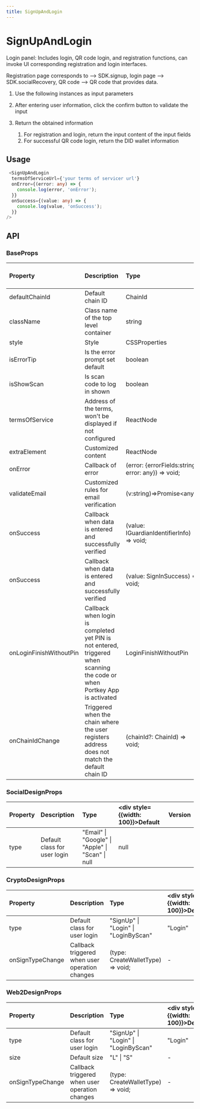 ```yaml
---
title: SignUpAndLogin
---
```


# SignUpAndLogin

Login panel: Includes login, QR code login, and registration functions, can invoke UI corresponding registration and login interfaces.

Registration page corresponds to --> SDK.signup, login page --> SDK.socialRecovery, QR code --> QR code that provides data.

1.  Use the following instances as input parameters

1.  After entering user information, click the confirm button to validate the input

1.  Return the obtained information

    1.  For registration and login, return the input content of the input fields
    1.  For successful QR code login, return the DID wallet information

## Usage

```typescript
 <SignUpAndLogin
  termsOfServiceUrl={'your terms of servicer url'}
  onError={(error: any) => {
    console.log(error, 'onError');
  }}
  onSuccess={(value: any) => {
    console.log(value, 'onSuccess');
  }}
/>
```

## API

### BaseProps

| Property                | Description                                                                                                                | Type                                               | <div style={{width: 100}}>Default</div> | Version |
| :---------------------- | :------------------------------------------------------------------------------------------------------------------------- | :------------------------------------------------- | :------------ | :------ |
| defaultChainId          | Default chain ID                                                                                                           | ChainId                                            | AELF          |         |
| className               | Class name of the top level container                                                                                      | string                                             | -             |         |
| style                   | Style                                                                                                                      | CSSProperties                                      |               |         |
| isErrorTip              | Is the error prompt set default                                                                                            | boolean                                            | true          |         |
| isShowScan              | Is scan code to log in shown                                                                                               | boolean                                            | true          |         |
| termsOfService          | Address of the terms, won't be displayed if not configured                                                                 | ReactNode                                          | -             |         |
| extraElement            | Customized content                                                                                                         | ReactNode                                          | -             |         |
| onError                 | Callback of error                                                                                                          | (error: {errorFields:string, error: any}) => void; | -             |         |
| validateEmail           | Customized rules for email verification                                                                                    | (v:string)=>Promise<any\>                          | -             |         |
| onSuccess               | Callback when data is entered and successfully verified                                                                    | (value: IGuardianIdentifierInfo) => void;          | -             |         |
| onSuccess               | Callback when data is entered and successfully verified                                                                    | (value: SignInSuccess) => void;                    | -             |         |
| onLoginFinishWithoutPin | Callback when login is completed yet PIN is not entered, triggered when scanning the code or when Portkey App is activated | LoginFinishWithoutPin                              | -             |         |
| onChainIdChange         | Triggered when the chain where the user registers address does not match the default chain ID                              | (chainId?: ChainId) => void;                       | -             |         |

### SocialDesignProps

| Property  | Description                  | Type                                                             | <div style={{width: 100}}>Default</div> | Version |
| :-------- | :--------------------------- | :--------------------------------------------------------------- | :------------ | :------ |
| type      | Default class for user login | "Email" \| "Google" \| "Apple" \| "Scan" \| null      | null          |         |

### CryptoDesignProps

| Property         | Description                                    | Type                                 | <div style={{width: 100}}>Default</div> | Version |
| :--------------- | :--------------------------------------------- | :----------------------------------- | :------------ | :------ |
| type             | Default class for user login                   | "SignUp" \| "Login" \| "LoginByScan" | "Login"       |         |
| onSignTypeChange | Callback triggered when user operation changes | (type: CreateWalletType) => void;    | -             |         |

### Web2DesignProps

| Property         | Description                                    | Type                                 | <div style={{width: 100}}>Default</div> | Version |
| :--------------- | :--------------------------------------------- | :----------------------------------- | :------------ | :------ |
| type             | Default class for user login                   | "SignUp" \| "Login" \| "LoginByScan" | "Login"       |         |
| size             | Default size                                   | "L" \| "S"                           | -             |         |
| onSignTypeChange | Callback triggered when user operation changes | (type: CreateWalletType) => void;    | -             |         |
